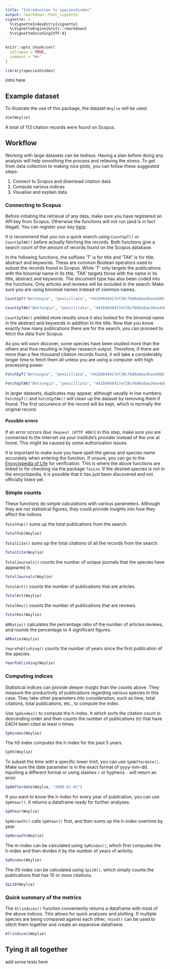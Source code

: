 ```yaml
---
title: "Introduction to specieshindex"
output: rmarkdown::html_vignette
vignette: >
  %\VignetteIndexEntry{vignette}
  %\VignetteEngine{knitr::rmarkdown}
  %\VignetteEncoding{UTF-8}
---
```


```r
knitr::opts_chunk$set(
  collapse = TRUE,
  comment = "#>"
)
```

```r
library(specieshindex)
```

intro here

## Example dataset
To illustrate the use of this package, the dataset `Woylie` will be used. 
```r
dim(Woylie)
```
A total of 113 citation records were found on Scopus.

## Workflow

Working with large datasets can be tedious. Having a plan before doing any analysis will help smoothing the process and relieving the stress. To get from data collection to making nice plots, you can follow these suggested steps:

1. Connect to Scopus and download citation data
2. Compute various indices
3. Visualise and explain data

### Connecting to Scopus
Before initiating the retrieval of any data, make sure you have registered an API key from Scopus. Otherwise the functions will not run (and is in fact illegal). You can register your key [here](https://dev.elsevier.com/).

It is recommend that you run a quick search using `CountSpT()` or `CountSpTAK()` before actually fetching the records. Both functions give a search count of the amount of records found on the Scopus database. 

In the following functions, the suffixes 'T' is for title and 'TAK' is for title, abstract and keywords. These are common Boolean operators used to subset the records found in Scopus. While 'T' only targets the publications with the binomial name in its title, 'TAK' targets those with the name in its title, abstract and keywords. The document type has also been coded into the functions. Only articles and reviews will be included in the search. Make sure you are using binomial names instead of common names.

```r
CountSpT("Bettongia", "penicillata", "442b9048417ef20cf680a0ae26ee4d86") #HIDE API KEY DUDE
```

```r
CountSpTAK("Bettongia", "penicillata", "442b9048417ef20cf680a0ae26ee4d86")
```

`CountSpTAK()` yielded more results since it also looked for the binomial name in the abstract and keywords in addition to the title. Now that you know exactly how many publications there are for the search, you can proceed to fetch the data from Scopus.

As you will soon discover, some species have been studied more than the others and thus resulting in higher research output. Therefore, if there are more than a few thousand citation records found, it will take a considerably longer time to fetch them all unless you are using a computer with high processing power.

```r
FetchSpT("Bettongia", "penicillata", "442b9048417ef20cf680a0ae26ee4d86")
```

```r
FetchSpTAK("Bettongia", "penicillata", "442b9048417ef20cf680a0ae26ee4d86")
```

In larger datasets, duplicates may appear, although usually in low numbers. `FetchSpT()` and `FetchSpTAK()` will clean up the dataset by removing them if found. The first occurence of the record will be kept, which is normally the original record.

#### Possible errors

If an error occurs (`Bad Request (HTTP 400)`) in this step, make sure you are connected to the internet via your institute's provider instead of the one at home. This might be caused by some authorisation issues.

It is important to make sure you have spelt the genus and species name accurately when entering the function. If unsure, you can go to the [Encyclopedia of Life](https://eol.org/) for verification. This is where the above functions are linked to for checking via the package `Taxize`. If the desired species is not in the encyclopedia, it is possible that it has just been discovered and not officially listed yet.

### Simple counts

These functions do simple calculations with various parameters. Although they are not statistical figures, they could provide insights into how they affect the indices. 

`TotalPub()` sums up the total publications from the search.

```r
TotalPub(Woylie)
```

`TotalCite()` sums up the total citations of all the records from the search.

```r
TotalCite(Woylie)
```

`TotalJournals()` counts the number of unique journals that the species have appeared in.

```r
TotalJournals(Woylie)
```

`TotalArt()` counts the number of publications that are articles.

```r
TotalArt(Woylie)
```

`TotalRev()` counts the number of publications that are reviews.

```r
TotalRev(Woylie)
```

`ARRatio()` calculates the percentage ratio of the number of articles:reviews, and rounds the percentage to 4 significant figures.

```r
ARRatio(Woylie)
```

`YearsPublishing()` counts the number of years since the first publication of the species.

```r
YearPublishing(Woylie)
```

### Computing indices

Statistical indices can provide deeper insigts than the counts above. They measure the productivity of publications regarding various species in this case. They take other parameters into consideration, such as time, total citations, total publications, etc., to compute the index.

Use `SpHindex()` to compute the h-index. It which sorts the citation count in descending order and then counts the number of publications (n) that have EACH been cited at least n times.

```r
SpHindex(Woylie)
```

The h5 index computes the h-index for the past 5 years.

```r
SpH5(Woylie)
```

To subset the time with a specific lower limit, you can use `SpHAfterdate()`. Make sure the date parameter is in the exact format of yyyy-mm-dd. Inputting a different format or using slashes `/` or hyphens `-` will return an error.

```r
SpHAfterdate(Woylie, "2000-01-01")
```

If you want to know the h-index for every year of publication, you can use `SpHYear()`. It returns a dataframe ready for further analyses.

```r
SpHYear(Woylie)
```

`SpHGrowth()` calls `SpHYear()` first, and then sums up the h-index overtime by year. 

```r
SpHGrowth(Woylie)
```

The m-index can be calculated using `SpMindex()`, which first computes the h-index and then divides it by the number of years of activity.

```r
SpMindex(Woylie)
```

The i10 index can be calculated using `Spi10()`, which simply counts the publications that has 10 or more citations.

```r
Spi10(Woylie)
```

### Quick summary of the metrics

The `Allindices()` function conveniently returns a dataframe with most of the above indices. This allows for quick analyses and plotting. If multiple species are being compared against each other, `rbind()` can be used to stitch them together and create an expansive dataframe.

```r
Allindices(Woylie)
```

## Tying it all together

add some tests here
